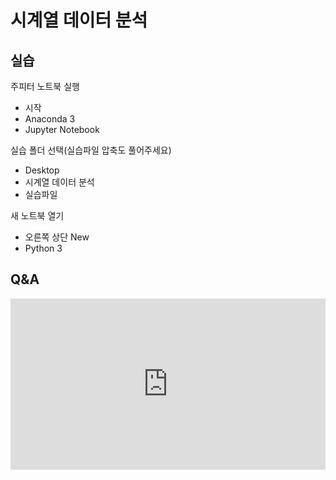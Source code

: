 # 시계열 데이터 분석

## 실습

주피터 노트북 실행
- 시작
- Anaconda 3
- Jupyter Notebook

실습 폴더 선택(실습파일 압축도 풀어주세요)
- Desktop
- 시계열 데이터 분석
- 실습파일

새 노트북 열기
- 오른쪽 상단 New
- Python 3

## Q&A
<iframe src="https://tally.so/embed/wbOOKg?alignLeft=1&hideTitle=1&transparentBackground=1&dynamicHeight=0" loading="lazy" width="100%" height="274" frameborder="0" marginheight="0" marginwidth="0" title="Q&A"></iframe>
